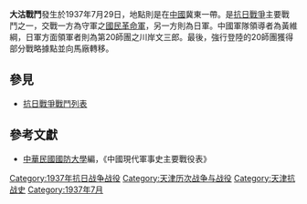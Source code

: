 {{Infobox Military Conflict|
campaign=|
image=|
caption=|
conflict=大沽戰鬥|
date=1937年7月29日|
place=[[中國|中國]][[天津|天津]]|
result=利用海軍陸戰隊為前導，日軍20師團強行登陸，並向天津[[馬廠|馬廠]]轉移|
combatant1=中華民國國民革命軍|
combatant2=日軍第20師團|
commander1=38師112旅[[黃維綱|黃維綱]]|
commander2=第20師團[[川岸文三郎|川岸文三郎]]|
strength1=|
strength2=|
casualties1=|
casualties2=|
}}
'''大沽戰鬥'''發生於1937年7月29日，地點則是在[[中國|中國]]冀東一帶。是[[抗日戰爭|抗日戰爭]]主要戰鬥之一，交戰一方為守軍之[[國民革命軍|國民革命軍]]，另一方則為日軍。中國軍隊領導者為黃維綱，日軍方面領軍者則為第20師團之川岸文三郎。最後，強行登陸的20師團獲得部分戰略據點並向馬廠轉移。

==參見==
*[[抗日戰爭戰鬥列表|抗日戰爭戰鬥列表]]
==參考文獻==
*[[中華民國|中華民國]][[國防大學_(臺灣)|國防大學]]編，《中國現代軍事史主要戰役表》

[[Category:1937年抗日战争战役|Category:1937年抗日战争战役]]
[[Category:天津历次战争与战役|Category:天津历次战争与战役]]
[[Category:天津抗战史|Category:天津抗战史]]
[[Category:1937年7月|Category:1937年7月]]